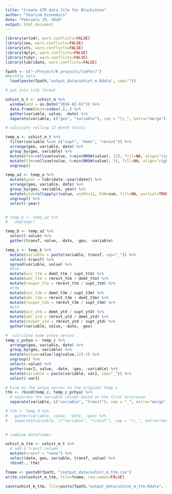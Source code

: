 ```yaml
---
title: "Create STR data file for Blackstone"
author: "Tourism Economics"
date: "February 19, 2016"
output: html_document
---
```


```r
library(arlodr, warn.conflicts=FALSE)
library(zoo, warn.conflicts=FALSE)
library(xts, warn.conflicts=FALSE)
library(dplyr, warn.conflicts=FALSE)
library(tidyr, warn.conflicts=FALSE)
library(lubridate, warn.conflicts=FALSE)

```


```r
fpath <- c("~/Project/R projects/lodfor/") 
#monthly data
  load(paste(fpath,"output_data/ushist_m.Rdata", sep=""))

```

```r

# put into tidy format

ushist_m_t <- ushist_m %>%
  window(end = as.Date("2016-02-01")) %>%
  data.frame(date=index(.),.) %>%
  gather(variable, value, -date) %>%
  separate(variable, c("geo", "variable"), sep = "\\_", extra="merge") 

```

```r

# calculate rolling 12 month totals

temp_a <- ushist_m_t %>%
  filter(variable %in% c("supt", "demt", "rmrevt")) %>%
  arrange(geo, variable, date) %>%
  group_by(geo, variable) %>%
  mutate(ttm=rollsum(value, k=min(NROW(value), 12), fill=NA, align="right")) %>%
  mutate(t3m=rollsum(value, k=min(NROW(value), 3), fill=NA, align="right")) %>%
  ungroup()

temp_a2 <- temp_a %>%
  mutate(year = lubridate::year(date)) %>%
  arrange(geo, variable, date) %>%
  group_by(geo, variable, year) %>%
  mutate(ytd=rollapplyr(value, width=12, FUN=sum, fill=NA, partial=TRUE)) %>%
  ungroup() %>%
  select(-year) 


# temp_b <- temp_a2 %>%
#   ungroup()

temp_b <- temp_a2 %>%
  select(-value) %>%
  gather(transf, value, -date, -geo, -variable)

temp_c <- temp_b %>%
  mutate(variable = paste(variable, transf, sep="_")) %>%
  select(-transf) %>%
  spread(variable, value) %>%
  #ttm
  mutate(occ_ttm = demt_ttm / supt_ttm) %>%
  mutate(adr_ttm = rmrevt_ttm / demt_ttm) %>%
  mutate(revpar_ttm = rmrevt_ttm / supt_ttm) %>%
  #t3m
  mutate(occ_t3m = demt_t3m / supt_t3m) %>%
  mutate(adr_t3m = rmrevt_t3m / demt_t3m) %>%
  mutate(revpar_t3m = rmrevt_t3m / supt_t3m) %>%
  #ytd
  mutate(occ_ytd = demt_ytd / supt_ytd) %>%
  mutate(adr_ytd = rmrevt_ytd / demt_ytd) %>%
  mutate(revpar_ytd = rmrevt_ytd / supt_ytd) %>%
  gather(variable, value, -date, -geo)

#  calculate some pchya series
temp_c_pchya <- temp_c %>%
  arrange(geo, variable, date) %>%
  group_by(geo, variable) %>%
  mutate(pchya=value/lag(value,12)-1) %>%
  ungroup() %>%
  select(-value) %>%
  gather(var2, value, -date, -geo, -variable) %>%
  mutate(variable = paste(variable, var2, sep="_")) %>%
  select(-var2)

# bind on the pchya series to the original temp_c
ttm <- rbind(temp_c, temp_c_pchya) %>%
  # separate the variable column based on the first occurance
  separate(variable, c("variable", "transf"), sep = "_", extra="merge") 

# ttm <- temp_d %>%
#   gather(variable, value, -date, -geo) %>%
#   separate(variable, c("variable", "transf"), sep = "\\_", extra="merge")
  
```

```r

# combine dataframes

ushist_m_ttm <- ushist_m_t %>%
  # add a transf column
  mutate(transf = "none") %>%
  select(date, geo, variable, transf, value) %>%
  rbind(., ttm)

```


```r

fname <- paste0(fpath, "/output_data/ushist_m_ttm.csv")
write.csv(ushist_m_ttm, file=fname, row.names=FALSE)

save(ushist_m_ttm, file=paste(fpath,"output_data/ushist_m_ttm.Rdata", sep=""))

```

